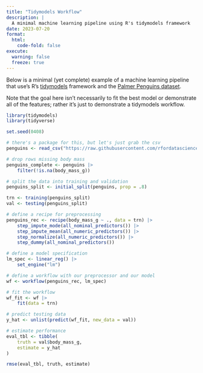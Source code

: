 ```yaml
---
title: "Tidymodels Workflow"
description: |
  A minimal machine learning pipeline using R's tidymodels framework
date: 2023-07-20
format:
  html:
    code-fold: false
execute:
  warning: false
  freeze: true
---
```


Below is a minimal (yet complete) example of a machine learning pipeline that use's R's [tidymodels](https://www.tidymodels.org/) framework and the [Palmer Penguins dataset](https://allisonhorst.github.io/palmerpenguins/).

Note that the goal here isn't necessarily to fit the best model or demonstrate all of the features; rather it's just to demonstrate a tidymodels workflow.

```r
library(tidymodels)
library(tidyverse)

set.seed(0408)

# there's a package for this, but let's just grab the csv
penguins <- read_csv("https://raw.githubusercontent.com/rfordatascience/tidytuesday/master/data/2020/2020-07-28/penguins.csv")

# drop rows missing body mass
penguins_complete <- penguins |>
    filter(!is.na(body_mass_g))

# split the data into training and validation
penguins_split <- initial_split(penguins, prop = .8)

trn <- training(penguins_split)
val <- testing(penguins_split)

# define a recipe for preprocessing
penguins_rec <- recipe(body_mass_g ~ ., data = trn) |>
    step_impute_mode(all_nominal_predictors()) |>
    step_impute_mean(all_numeric_predictors()) |>
    step_normalize(all_numeric_predictors()) |>
    step_dummy(all_nominal_predictors())

# define a model specification
lm_spec <- linear_reg() |>
    set_engine("lm")

# define a workflow with our preprocessor and our model
wf <- workflow(penguins_rec, lm_spec)

# fit the workflow
wf_fit <- wf |>
    fit(data = trn)

# predict testing data
y_hat <- unlist(predict(wf_fit, new_data = val))

# estimate performance
eval_tbl <- tibble(
    truth = val$body_mass_g,
    estimate = y_hat
)

rmse(eval_tbl, truth, estimate)

```
